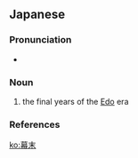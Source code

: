 ==Japanese==
{{wikipedia|lang=ja}}
{{wikipedia|Bakumatsu}}
{{ja-kanjitab|ばく|まつ|yomi=on}}

===Pronunciation===
* {{ja-pron|ばくまつ|y=o|acc=0|acc_ref=NHK}}

===Noun===
{{ja-noun|ばくまつ}}

# the final years of the [[Edo]] era

===References===
<references/>

[[ko:幕末]]